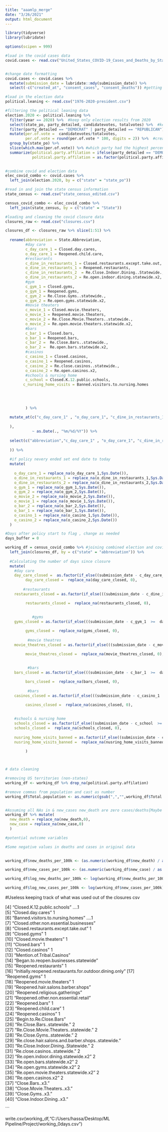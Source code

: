 ```yaml
---
title: "aaamlp_merge"
date: "3/26/2021"
output: html_document
---
```


```r
library(tidyverse)
library(lubridate)

options(scipen = 999)
```

```r
#load in the covid cases data
covid.cases <- read.csv("United_States_COVID-19_Cases_and_Deaths_by_State_over_Time.csv", header = TRUE)


#change date formatting
covid.cases <- covid.cases %>% 
  mutate(submission_date = lubridate::mdy(submission_date)) %>% 
  select(-c("created_at", "consent_cases", "consent_deaths")) #getting rid of unnesscessary columns

```

```r
#load in the election data 
political.leaning <- read.csv("1976-2020-president.csv")
```

```r
#filtering the political leaning data
election.2020 <- political.leaning %>% 
  filter(year == 2020) %>%  #keep only election results from 2020
  select(state_po, party_detailed, candidatevotes, totalvotes) %>%  #keep only state column, and party information and total vote count
  filter(party_detailed == "DEMOCRAT" | party_detailed == "REPUBLICAN")  %>%  #only keeps in democrats and republicans
  mutate(per.of.vote =  candidatevotes/totalvotes, 
         per.of.vote = round(per.of.vote * 100, digits = 2)) %>%  #created percentages of the voting behavior in 2020
  group_by(state_po) %>% 
  slice(which.max(per.of.vote)) %>% #which party had the highest percentage of the vote in that particular state
  summarize(political.party.affilation = ifelse(party_detailed == "DEMOCRAT", "DEMOCRAT", "REPUBLICAN"),
            political.party.affilation = as.factor(political.party.affilation)) #set the majority party as the political party affilation
  

```


```r
#combine covid and election data
elec_covid_combo <- covid.cases %>%
  left_join(election.2020, by = c("state" = "state_po"))


```

```r
#read in and join the state census information
state_census <- read.csv("state_census_edited.csv")

census_covid_combo <- elec_covid_combo %>% 
  left_join(state_census, by = c("state" = "State"))

```

```r
#loading and cleaning the covid closure data
closures_raw <- read.csv("closures.csv")

closures_df <- closures_raw %>% slice(1:51) %>%
  
  rename(abbreviation = State.Abbreviation,
         #day care
         c_day_care_1 = Closed.day.cares,
         o_day_care_1 = Reopened.child.care,
         #restaurants
         c_dine_in_restaurants_1 = Closed.restaurants.except.take.out,
         o_dine_in_restaurants_1 = Reopened.restaurants,
         c_dine_in_restaurants_2  = Re.Close.Indoor.Dining..Statewide.,
         o_dine_in_restaurants_2 = Re.open.indoor.dining.statewide.x2,
         #gym
         c_gym_1 = Closed.gyms,
         o_gym_1 = Reopened.gyms,
         c_gym_2 = Re.Close.Gyms..statewide.,
         o_gym_2 = Re.open.gyms.statewide.x2,
         #movie theaters
         c_movie_1 = Closed.movie.theaters,
         o_movie_1 = Reopened.movie.theaters,
         c_movie_2 = Re.Close.Movie.Theaters..statewide.,
         o_movie_2 = Re.open.movie.theaters.statewide.x2,
         #bars
         c_bar_1 = Closed.bars,
         o_bar_1 = Reopened.bars,
         c_bar_2 =  Re.Close.Bars..statewide.,
         o_bar_2 =  Re.open.bars.statewide.x2,
         #casinos
         c_casino_1 = Closed.casinos,
         o_casino_1 = Reopened.casinos,
         c_casino_2 = Re.close.casinos..statewide.,
         o_casino_2 = Re.open.casinos.x2,
         #schools & nursing home 
         c_school = Closed.K.12.public.schools,
        c_nursing_home_visits = Banned.visitors.to.nursing.homes
         
        
         
         
         ) %>%
  
  mutate_at(c("c_day_care_1" , "o_day_care_1", "c_dine_in_restaurants_1", "o_dine_in_restaurants_1", "c_dine_in_restaurants_2", "o_dine_in_restaurants_2","c_gym_1" , "o_gym_1", "c_gym_2","o_gym_2", "c_movie_1","o_movie_1", "c_movie_2","o_movie_2", "c_bar_1","o_bar_1","c_bar_2","o_bar_2", "c_casino_1","o_casino_1","c_casino_2","o_casino_2","c_school","c_nursing_home_visits"
              
  ),
            ~ as.Date(., "%m/%d/%Y")) %>% 
  
  select(c("abbreviation","c_day_care_1" , "o_day_care_1", "c_dine_in_restaurants_1", "o_dine_in_restaurants_1", "c_dine_in_restaurants_2", "o_dine_in_restaurants_2","c_gym_1" , "o_gym_1", "c_gym_2","o_gym_2", "c_movie_1","o_movie_1", "c_movie_2","o_movie_2", "c_bar_1","o_bar_1","c_bar_2","o_bar_2", "c_casino_1","o_casino_1","c_casino_2","o_casino_2","c_school","c_nursing_home_visits"
              
  )) %>% 
  
  #if policy nevery ended set end date to today
  mutate(
    
    o_day_care_1 = replace_na(o_day_care_1,Sys.Date()),
    o_dine_in_restaurants_1 = replace_na(o_dine_in_restaurants_1,Sys.Date()),
    o_dine_in_restaurants_2 = replace_na(o_dine_in_restaurants_2,Sys.Date()),
    o_gym_1 = replace_na(o_gym_1,Sys.Date()),
    o_gym_2 = replace_na(o_gym_2,Sys.Date()),
    o_movie_2 = replace_na(o_movie_2,Sys.Date()),
    o_movie_1 = replace_na(o_movie_1,Sys.Date()),
    o_bar_2 = replace_na(o_bar_2,Sys.Date()),
    o_bar_1 = replace_na(o_bar_1,Sys.Date()),
    o_casino_1 = replace_na(o_casino_1,Sys.Date()),
    o_casino_2 = replace_na(o_casino_2,Sys.Date())
  )

```


```r
#Days after policy start to flag , change as needed
days_buffer = 0 

working_df = census_covid_combo %>% #joining combined election and covid data to the policy dataset
  left_join(closures_df, by = c("state" = "abbreviation")) %>% 
  
  #Calculating the number of days since closure
  mutate(
    #day care
    day_care_closed =  as.factor(if_else((submission_date - c_day_care_1  >=  days_buffer) & (submission_date - o_day_care_1  <=  days_buffer)  , 1 , 0)),
         day_care_closed =  replace_na(day_care_closed, 0),
    
        #restaurants
    restaurants_closed = as.factor(if_else(((submission_date - c_dine_in_restaurants_1  >=  days_buffer) & (submission_date - o_dine_in_restaurants_1  <=  days_buffer)) | ( (submission_date - c_dine_in_restaurants_2  >=  days_buffer) & (submission_date - o_dine_in_restaurants_2  <=  days_buffer))  , 1 , 0)),

         restaurants_closed =  replace_na(restaurants_closed, 0),
         
    
            #gyms
    gyms_closed = as.factor(if_else(((submission_date - c_gym_1  >=  days_buffer) & (submission_date - o_gym_1  <=  days_buffer)) | ( (submission_date - c_gym_2  >=  days_buffer) & (submission_date - o_gym_2  <=  days_buffer))  , 1 , 0)),

         gyms_closed =  replace_na(gyms_closed, 0),
    
          #movie theatres
    movie_theatres_closed = as.factor(if_else(((submission_date - c_movie_1  >=  days_buffer) & (submission_date - o_movie_1  <=  days_buffer)) | ( (submission_date - c_movie_2  >=  days_buffer) & (submission_date - o_movie_2  <=  days_buffer))  , 1 , 0)),

         movie_theatres_closed =  replace_na(movie_theatres_closed, 0),
    
    
          #bars
    bars_closed = as.factor(if_else(((submission_date - c_bar_1  >=  days_buffer) & (submission_date - o_bar_1  <=  days_buffer)) | ( (submission_date - c_bar_2  >=  days_buffer) & (submission_date - o_bar_2  <=  days_buffer))  , 1 , 0)),

         bars_closed =  replace_na(bars_closed, 0),
    
          #bars
    casinos_closed = as.factor(if_else(((submission_date - c_casino_1  >=  days_buffer) & (submission_date - o_casino_1  <=  days_buffer)) | ( (submission_date - c_casino_2  >=  days_buffer) & (submission_date - o_casino_2  <=  days_buffer))  , 1 , 0)),

         casinos_closed =  replace_na(casinos_closed, 0),
    
    
    #schools & nursing home
    schools_closed = as.factor(if_else((submission_date - c_school  >=  days_buffer)   , 1 , 0)),
    schools_closed =  replace_na(schools_closed, 0),
    
    nusring_home_visits_banned = as.factor(if_else((submission_date - c_nursing_home_visits  >=  days_buffer)   , 1 , 0)),
    nusring_home_visits_banned =  replace_na(nusring_home_visits_banned, 0)
    
         )




```


```r

# data cleaning

#removing US territories (non-states)
working_df <- working_df %>% drop_na(political.party.affilation)

#remove commas from population and cast as number
working_df$Total.population <- as.numeric(gsub(",","",working_df$Total.population))


#Assuming all NAs in & new_cases new_death are zero cases/deaths{Maybe need to check}
working_df %>% mutate(
  new_death = replace_na(new_death,0),
  new_case = replace_na(new_case,0)
  )


```

```r
#potential outcome variables

#Some negative values in deaths and cases in original data

  
working_df$new_deaths_per_100k <- (as.numeric(working_df$new_death) / as.numeric(working_df$Total.population)) * 100000

working_df$new_cases_per_100k <- (as.numeric(working_df$new_case) / as.numeric(working_df$Total.population)) * 100000

working_df$log_new_deaths_per_100k <- log(working_df$new_deaths_per_100k)

working_df$log_new_cases_per_100k <- log(working_df$new_cases_per_100k)

```







#Useless keeping track of what was used out of the closures csv

 [4] "Closed.K.12.public.schools"      ....1                    
 [5] "Closed.day.cares"       1                               
 [6] "Banned.visitors.to.nursing.homes"  ....1                  
 [7] "Closed.other.non.essential.businesses"                 
 [8] "Closed.restaurants.except.take.out"    1                
 [9] "Closed.gyms"         1                                  
[10] "Closed.movie.theaters"   1                              
[11] "Closed.bars"       1                                    
[12] "Closed.casinos"     1                                   
[13] "Mention.of.Tribal.Casinos"                             
[14] "Began.to.reopen.businesses.statewide"                  
[15] "Reopened.restaurants"        1                          
[16] "Initially.reopened.restaurants.for.outdoor.dining.only"
[17] "Reopened.gyms"     1                                    
[18] "Reopened.movie.theaters"   1                            
[19] "Reopened.hair.salons.barber.shops"                     
[20] "Reopened.religious.gatherings"                         
[21] "Reopened.other.non.essential.retail"                   
[22] "Reopened.bars"   1                                      
[23] "Reopened.child.care"       1                            
[24] "Reopened.casinos"   1                                   
[25] "Begin.to.Re.Close.Bars"                                
[26] "Re.Close.Bars..statewide."   2                          
[27] "Re.Close.Movie.Theaters..statewide."   2                
[28] "Re.Close.Gyms..statewide."  2                            
[29] "Re.close.hair.salons.and.barber.shops..statewide."     
[30] "Re.Close.Indoor.Dining..Statewide."  2                   
[31] "Re.close.casinos..statewide."          2                
[32] "Re.open.indoor.dining.statewide.x2"    2                
[33] "Re.open.bars.statewide.x2"    2                         
[34] "Re.open.gyms.statewide.x2"    2                         
[35] "Re.open.movie.theaters.statewide.x2"   2                
[36] "Re.open.casinos.x2"  2                                  
[37] "Close.Bars..x3."                                       
[38] "Close.Movie.Theaters..x3."                             
[39] "Close.Gyms..x3."                                       
[40] "Close.Indoor.Dining..x3."  

```


write.csv(working_df,"C:/Users/hassa/Desktop/ML Pipeline/Project/working_0days.csv")

